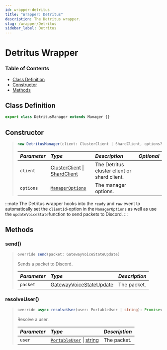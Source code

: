 ```yaml
---
id: wrapper-detritus
title: "Wrapper: Detritus"
description: The Detritus wrapper.
slug: /wrapper/Detritus
sidebar_label: Detritus
---
```


# Detritus Wrapper

### Table of Contents
- [Class Definition](#class-definition)
- [Constructor](#constructor)
- [Methods](#methods)

## Class Definition
```ts
export class DetritusManager extends Manager {}
```

## Constructor

> ```ts
> new DetritusManager(client: ClusterClient | ShardClient, options?: ManagerOptions)
> ```
> | <i className="fa-solid fa-hashtag"/> Parameter | <i className="fa-solid fa-font"/> Type                                                                                                | <i className="fa-solid fa-list"/> Description | <i className="fa-solid fa-flask"/> Optional |
> | :--------------------------------------------- |:--------------------------------------------------------------------------------------------------------------------------------------| :---------------------------------------------| :------------------------------------------:|
> | `client`                                       | [ClusterClient](https://detritusjs.com/modules/clusterclient) \| [ShardClient](https://detritusjs.com/classes/client.shardclient) | The Detritus cluster client or shard client.  | <i className="fa-solid fa-xmark"/>          |
> | `options`                                      | [`ManagerOptions`](../../Typedefs/ManagerOptions.mdx)                                                                                 | The manager options.                          | <i className="fa-solid fa-check"/>          |
:::note
The Detritus wrapper hooks into the `ready` and `raw` event to automatically set the `clientId`-option in the `ManagerOptions` as well as use the `updateVoiceState`function to send packets to Discord.
:::

## Methods

### send()
> ```ts
> override send(packet: GatewayVoiceStateUpdate)
> ```
> Sends a packet to Discord.
>
> | <i className="fa-solid fa-hashtag"/> Parameter | <i className="fa-solid fa-font"/> Type                                                                    | <i className="fa-solid fa-list"/> Description |
> | :--------------------------------------------- | :-------------------------------------------------------------------------------------------------------- | :-------------------------------------------- |
> | `packet`                                       | [GatewayVoiceStateUpdate](https://discord.com/developers/docs/topics/gateway-events#update-voice-state) | The packet.                                   |

### resolveUser()
> ```ts
> override async resolveUser(user: PortableUser | string): Promise<PortableUser>
> ```
> Resolve a user.
>
> | <i className="fa-solid fa-hashtag"/> Parameter | <i className="fa-solid fa-font"/> Type                                                                    | <i className="fa-solid fa-list"/> Description |
> | :--------------------------------------------- | :-------------------------------------------------------------------------------------------------------- | :-------------------------------------------- |
> | `user`                                       | [`PortableUser`](../Typedefs/PortableUser.mdx) \| [string](https://developer.mozilla.org/en-US/docs/Web/JavaScript/Reference/Global_Objects/String) | The packet.                                   |
